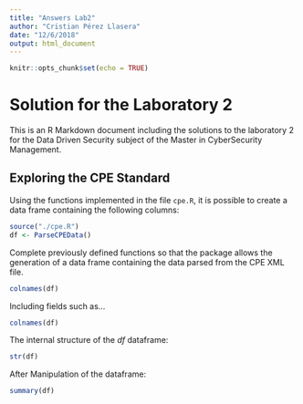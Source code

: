 ```yaml
---
title: "Answers Lab2"
author: "Cristian Pérez Llasera"
date: "12/6/2018"
output: html_document
---
```

```r
knitr::opts_chunk$set(echo = TRUE)
```

# Solution for the Laboratory 2

This is an R Markdown document including the solutions to the laboratory 2 for the Data Driven Security subject of the Master in CyberSecurity Management.

## Exploring the CPE Standard

Using the functions implemented in the file `cpe.R`, it is possible to create a data frame containing the following columns:

```r
source("./cpe.R")
df <- ParseCPEData()
```

Complete previously defined functions so that the package allows the generation of a data frame containing the data parsed from the CPE XML file.

```r
colnames(df)
```

Including fields such as...


```r
colnames(df)
```

The internal structure of the *df* dataframe:

```r
str(df)
```


After Manipulation of the dataframe:
```r
summary(df)
```